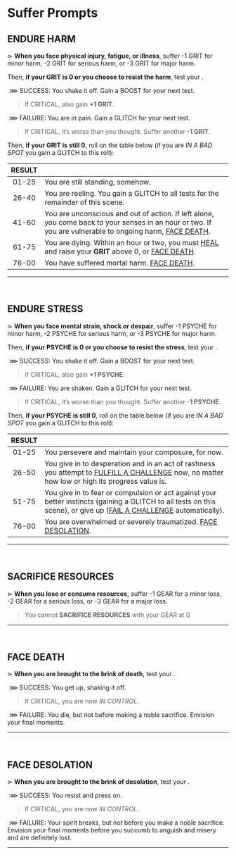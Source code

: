 
# Suffer Prompts

## ENDURE HARM

⋗ **When you face physical injury, fatigue, or illness**, suffer <span class="secondary bold">-1 GRIT</span> for minor harm, <span class="secondary bold">-2 GRIT</span> for serious harm, or <span class="secondary bold">-3 GRIT</span> for major harm.

Then, **if your GRIT is 0 or you choose to resist the harm**, test your <Stat name="MIGHT"/>.

&nbsp;<span class="primary bold">⋙ SUCCESS</span>: You shake it off. Gain a <span class="boost">BOOST</span> for your next test. 

> If <span class="primary bold">CRITICAL</span>, also gain **+1 GRIT**.

&nbsp;<span class="secondary bold">⋙ FAILURE</span>: You are in pain. Gain a <span class="glitch" data-text="GLITCH">GLITCH</span> for your next test. 

> If <span class="secondary bold">CRITICAL</span>, it’s worse than you thought. Suffer another **-1 GRIT**.

Then, **if your GRIT is still 0**, roll on the table below (if you are *IN A BAD SPOT* you gain a <span class="glitch" data-text="GLITCH">GLITCH</span> to this roll):

| RESULT | |
| :---: | --- |
| 01-25 | You are still standing, somehow. |
| 26-40 | You are reeling. You gain a <span class="glitch" data-text="GLITCH">GLITCH</span> to all tests for the remainder of this scene. |
| 41-60 | You are unconscious and out of action. If left alone, you come back to your senses in an hour or two. If you are vulnerable to ongoing harm, [FACE DEATH](/prompts/suffer-prompts#face-death). |
| 61-75 | You are dying. Within an hour or two, you must [HEAL](/prompts/recovery-prompts#heal) and raise your **GRIT** above 0, or [FACE DEATH](/prompts/suffer-prompts#face-death). |
| 76-00 | You have suffered mortal harm. [FACE DEATH](/prompts/suffer-prompts#face-death). |
<hr/>
<br/>

## ENDURE STRESS
⋗ **When you face mental strain, shock or despair**, suffer <span class="secondary bold">-1 PSYCHE</span> for minor harm, <span class="secondary bold">-2 PSYCHE</span> for serious harm, or <span class="secondary bold">-3 PSYCHE</span> for major harm.  

Then, **if your PSYCHE is 0 or you choose to resist the stress**, test your <Stat name="CHARM"/>.

&nbsp;<span class="primary bold">⋙ SUCCESS</span>: You shake it off. Gain a <span class="boost">BOOST</span> for your next test. 
> If <span class="primary bold">CRITICAL</span>, also gain **+1 PSYCHE**.

&nbsp;<span class="secondary bold">⋙ FAILURE</span>: You are shaken. Gain a <span class="glitch" data-text="GLITCH">GLITCH</span> for your next test. 

> If <span class="secondary bold">CRITICAL</span>, it’s worse than you thought. Suffer another **-1 PSYCHE**.

Then, **if your PSYCHE is still 0**, roll on the table below (if you are *IN A BAD SPOT* you gain a <span class="glitch" data-text="GLITCH">GLITCH</span> to this roll):

| RESULT | |
| :---: | --- |
| 01-25 | You persevere and maintain your composure, for now. |
| 26-50 | You give in to desperation and in an act of rashness you attempt to [FULFILL A CHALLENGE](/prompts/challenge-prompts#fulfill-a-challenge) now, no matter how low or high its progress value is. |
| 51-75 | You give in to fear or compulsion or act against your better instincts (gaining a <span class="glitch" data-text="GLITCH">GLITCH</span> to all tests on this scene), or give up ([FAIL A CHALLENGE](/prompts/challenge-prompts#fail-a-challenge) automatically). |
| 76-00 | You are overwhelmed or severely traumatized. [FACE DESOLATION](/prompts/suffer-prompts#face-desolation). |
<hr/>
<br/>

## SACRIFICE RESOURCES
⋗ **When you lose or consume resources,** suffer <span class="secondary bold">-1 GEAR</span> for a minor loss, <span class="secondary bold">-2 GEAR</span> for a serious loss, or <span class="secondary bold">-3 GEAR</span> for a major loss.

> You cannot **SACRIFICE RESOURCES** with your GEAR at 0.

<hr/>
<br/>

## FACE DEATH
⋗ **When you are brought to the brink of death**, test your <Stat name="MIGHT"/>.

&nbsp;<span class="primary bold">⋙ SUCCESS</span>: You get up, shaking it off. 

> If <span class="primary bold">CRITICAL</span>, you are now *IN CONTROL*.

&nbsp;<span class="secondary bold">⋙ FAILURE</span>: You die, but not before making a noble sacrifice. Envision your final moments.
<hr/>
<br/>

## FACE DESOLATION
⋗ **When you are brought to the brink of desolation**, test your <Stat name="CHARM"/>.

&nbsp;<span class="primary bold">⋙ SUCCESS</span>: You resist and press on. 

> If <span class="primary bold">CRITICAL</span>, you are now *IN CONTROL*.

&nbsp;<span class="secondary bold">⋙ FAILURE</span>: Your spirit breaks, but not before you make a noble sacrifice. Envision your final moments before you succumb to anguish and misery and are definitely lost.
<hr/>
<br/>

<div style="height: 400px;"></div>
